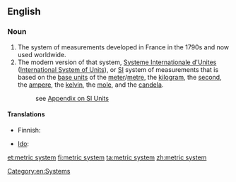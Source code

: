==English==

===Noun===
{{en-noun|sg=[[metric]] [[system]]|-}}

#The system of measurements developed in France in the 1790s and now used worldwide.
#The modern version of that system, [[Systeme Internationale d'Unites]] ([[International System of Units]]), or [[SI]] system of measurements that is based on the [[base unit]]s of the [[meter]]/[[metre]], the [[kilogram]], the [[second]], the [[ampere]], the [[kelvin]], the [[mole]], and the [[candela]].
#: see [[Appendix:SI_units|Appendix on SI Units]]

====Translations====
{{trans-top|system of measurements developed in France}}
* Finnish: {{t-|fi|metrijärjestelmä}}
{{trans-mid}}
* [[Ido]]: {{t|io|metrala sistemo|xs=Ido}}
{{trans-bottom}}

{{trans-see|International System of Units}}

[[Category:en:Systems]]

[[et:metric system]]
[[fi:metric system]]
[[ta:metric system]]
[[zh:metric system]]